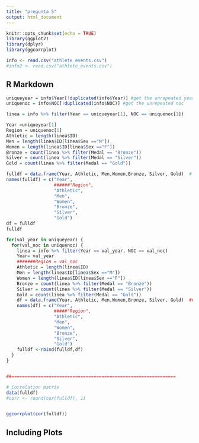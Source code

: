 ```yaml
---
title: "pregunta 5"
output: html_document
---
```


```r
knitr::opts_chunk$set(echo = TRUE)
library(ggplot2)
library(dplyr)
library(ggcorrplot)

info <- read.csv("athlete_events.csv")
#info2 <- read.csv("athlete_events.csv")

```

## R Markdown


```r
uniqueyear = info$Year[!duplicated(info$Year)] #get the unrepeated years
uniquenoc = info$NOC[!duplicated(info$NOC)] #get the unrepeated noc

linea = info %>% filter(Year == uniqueyear[1], NOC == uniquenoc[1])

Year =uniqueyear[1]
Region = uniquenoc[1]
Athletic = length(linea$ID)
Men = length(linea$ID[linea$Sex =="M"])
Women = length(linea$ID[linea$Sex =="F"])
Bronze = count(linea %>% filter(Medal == "Bronze"))
Silver = count(linea %>% filter(Medal == "Silver"))  
Gold = count(linea %>% filter(Medal == "Gold"))

fulldf = data.frame(Year, Athletic, Men,Women,Bronze, Silver, Gold)  # Year, Region, Athletic, Men,Women,Bronze, Silver, Gold
names(fulldf) = c("Year",
                  ######"Region",
                  "Athletic",
                  "Men",
                  "Women",
                  "Bronze",
                  "Silver",
                  "Gold")
df = fulldf
fulldf

for(val_year in uniqueyear) {
  for(val_noc in uniquenoc) {
    linea = info %>% filter(Year == val_year, NOC == val_noc)
    Year= val_year
    #######Region = val_noc
    Athletic = length(linea$ID)
    Men = length(linea$ID[linea$Sex =="M"])
    Women = length(linea$ID[linea$Sex =="F"])
    Bronze = count(linea %>% filter(Medal == "Bronze"))
    Silver = count(linea %>% filter(Medal == "Silver"))  
    Gold = count(linea %>% filter(Medal == "Gold"))
    df = data.frame(Year, Athletic, Men,Women,Bronze, Silver, Gold)  ###Year, Region, Athletic, Men,Women,Bronze, Silver, Gold
    names(df) = c("Year",
                  #####"Region",
                  "Athletic",
                  "Men",
                  "Women",
                  "Bronze",
                  "Silver",
                  "Gold")
    fulldf <-rbind(fulldf,df)
  }
}


##==============================================================

# Correlation matrix
data(fulldf)
#corr <- round(cor(fulldf), 1)


ggcorrplot(cor(fulldf))

```


## Including Plots


```r


```


